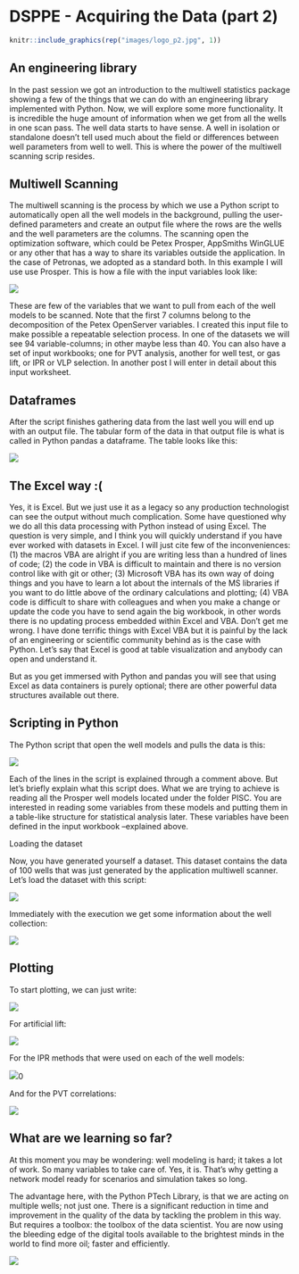 # DSPPE - Acquiring the Data (part 2)


```r
knitr::include_graphics(rep("images/logo_p2.jpg", 1))
```


## An engineering library

In the past session we got an introduction to the multiwell statistics package showing a few of the things that we can do with an engineering library implemented with Python. Now, we will explore some more functionality. It is incredible the huge amount of information when we get from all the wells in one scan pass. The well data starts to have sense. A well in isolation or standalone doesn’t tell used much about the field or differences between well parameters from well to well. This is where the power of the multiwell scanning scrip resides. 



## Multiwell Scanning

The multiwell scanning is the process by which we use a Python script to automatically open all the well models in the background, pulling the user-defined parameters and create an output file where the rows are the wells and the well parameters are the columns. The scanning open the optimization software, which could be Petex Prosper, AppSmiths WinGLUE or any other that has a way to share its variables outside the application. In the case of Petronas, we adopted as a standard both. In this example I will use use Prosper. This is how a file with the input variables look like:

![](./images/table.jpg)

These are few of the variables that we want to pull from each of the well models to be scanned. Note that the first 7 columns belong to the decomposition of the Petex OpenServer variables. I created this input file to make possible a repeatable selection process. In one of the datasets we will see 94 variable-columns; in other maybe less than 40. You can also have a set of input workbooks; one for PVT analysis, another for well test, or gas lift, or IPR or VLP selection. In another post I will enter in detail about this input worksheet.

## Dataframes

After the script finishes gathering data from the last well you will end up with an output file. The tabular form of the data in that output file is what is called in Python pandas a dataframe. The table looks like this:

![](./images/multiwells.jpg)


## The Excel way :(

Yes, it is Excel. But we just use it as a legacy so any production technologist can see the output without much complication. Some have questioned why we do all this data processing with Python instead of using Excel. The question is very simple, and I think you will quickly understand if you have ever worked with datasets in Excel. I will just cite few of the inconveniences: (1) the macros VBA are alright if you are writing less than a hundred of lines of code; (2) the code in VBA is difficult to maintain and there is no version control like with git or other; (3) Microsoft VBA has its own way of doing things and you have to learn a lot about the internals of the MS libraries if you want to do little above of the ordinary calculations and plotting; (4) VBA code is difficult to share with colleagues and when you make a change or update the code you have to send again the big workbook, in other words there is no updating process embedded within Excel and VBA. Don't get me wrong. I have done terrific things with Excel VBA but it is painful by the lack of an engineering or scientific community behind as is the case with Python. Let's say that Excel is good at table visualization and anybody can open and understand it.

But as you get immersed with Python and pandas you will see that using Excel as data containers is purely optional; there are other powerful data structures available out there.


## Scripting in Python

The Python script that open the well models and pulls the data is this:

![](./images/script-open-model.jpg)

Each of the lines in the script is explained through a comment above. But let’s briefly explain what this script does. What we are trying to achieve is reading all the Prosper well models located under the folder PISC. You are interested in reading some variables from these models and putting them in a table-like structure for statistical analysis later. These variables have been defined in the input workbook –explained above. 

Loading the dataset

Now, you have generated yourself a dataset. This dataset contains the data of 100 wells that was just generated by the application multiwell scanner. Let's load the dataset with this script:

![](./images/script_loading_dataset.jpg)


Immediately with the execution we get some information about the well collection:

![](./images/result_well_collection.jpg)

## Plotting

To start plotting, we can just write:

![](./images/analysts.jpg)

For artificial lift:

![](./images/artificial_lift.jpg)

For the IPR methods that were used on each of the well models:

![](./images/ipr_corrs.jpg)0

And for the PVT correlations:

![](./images/pvt_corrs.jpg)


## What are we learning so far?

At this moment you may be wondering: well modeling is hard; it takes a lot of work. So many variables to take care of. Yes, it is. That’s why getting a network model ready for scenarios and simulation takes so long. 

The advantage here, with the Python PTech Library, is that we are acting on multiple wells; not just one. There is a significant reduction in time and improvement in the quality of the data by tackling the problem in this way. But requires a toolbox: the toolbox of the data scientist. You are now using the bleeding edge of the digital tools available to the brightest minds in the world to find more oil; faster and efficiently.

![](./images/ipr_corrs.jpg)


